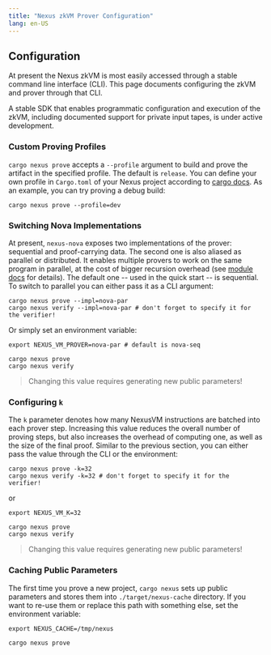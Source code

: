 ```yaml
---
title: "Nexus zkVM Prover Configuration"
lang: en-US
---
```


## Configuration

At present the Nexus zkVM is most easily accessed through a stable command line interface (CLI). This page documents configuring the zkVM and prover through that CLI.

A stable SDK that enables programmatic configuration and execution of the zkVM, including documented support for private input tapes, is under active development.

### Custom Proving Profiles

`cargo nexus prove` accepts a `--profile` argument to build and prove the artifact in the specified profile.
The default is `release`. You can define your own profile in `Cargo.toml` of your Nexus project according
to [cargo docs](https://doc.rust-lang.org/cargo/reference/profiles.html). As an example, you can try proving a debug
build:

```shell
cargo nexus prove --profile=dev
```

### Switching Nova Implementations

At present, `nexus-nova` exposes two implementations of the prover: sequential and proof-carrying data. The second one is also aliased as parallel
or distributed. It enables multiple provers to work on the same program in parallel, at the cost of bigger recursion overhead (see [module docs](https://github.com/nexus-xyz/nexus-zkvm/blob/main/nova/src/circuits/nova/pcd/mod.rs) for details).
The default one -- used in the quick start -- is sequential. To switch to parallel you can either pass it as a CLI argument:

```shell
cargo nexus prove --impl=nova-par
cargo nexus verify --impl=nova-par # don't forget to specify it for the verifier!
```

Or simply set an environment variable:

```shell
export NEXUS_VM_PROVER=nova-par # default is nova-seq

cargo nexus prove
cargo nexus verify
```

> Changing this value requires generating new public parameters!

### Configuring `k`

The `k` parameter denotes how many NexusVM instructions are batched into each prover step. Increasing this value reduces the overall number of proving steps, but also increases
the overhead of computing one, as well as the size of the final proof. Similar to the previous section, you can either pass the value through the CLI or the environment:

```shell
cargo nexus prove -k=32
cargo nexus verify -k=32 # don't forget to specify it for the verifier!
```

or

```shell
export NEXUS_VM_K=32

cargo nexus prove
cargo nexus verify
```

> Changing this value requires generating new public parameters!

### Caching Public Parameters

The first time you prove a new project, `cargo nexus` sets up public parameters and stores them into `./target/nexus-cache` directory. If you want to re-use them
or replace this path with something else, set the environment variable:

```shell
export NEXUS_CACHE=/tmp/nexus

cargo nexus prove
```
